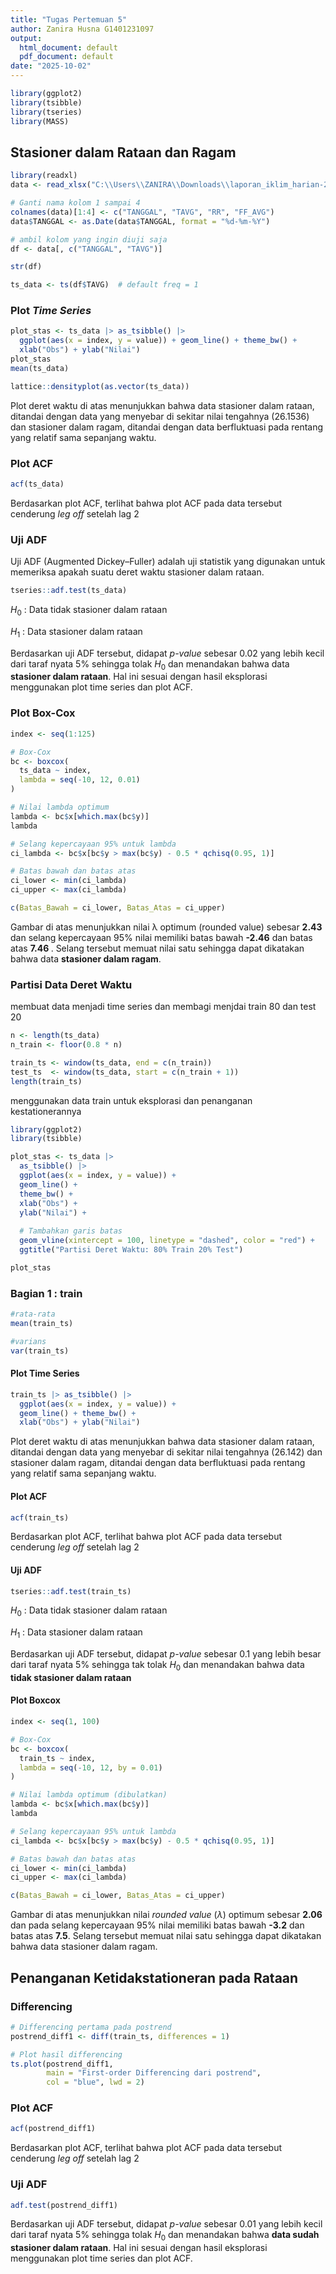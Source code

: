 ---
title: "Tugas Pertemuan 5"
author: Zanira Husna G1401231097
output:
  html_document: default
  pdf_document: default
date: "2025-10-02"
---

```{r, warning=FALSE, message=FALSE}
library(ggplot2)
library(tsibble)
library(tseries)
library(MASS)
```


## Stasioner dalam Rataan dan Ragam


```{r}
library(readxl)
data <- read_xlsx("C:\\Users\\ZANIRA\\Downloads\\laporan_iklim_harian-250831182901.xlsx", skip = 258, n_max = 125)

# Ganti nama kolom 1 sampai 4
colnames(data)[1:4] <- c("TANGGAL", "TAVG", "RR", "FF_AVG")
data$TANGGAL <- as.Date(data$TANGGAL, format = "%d-%m-%Y")

# ambil kolom yang ingin diuji saja
df <- data[, c("TANGGAL", "TAVG")]
```

```{r}
str(df)
```
```{r}
ts_data <- ts(df$TAVG)  # default freq = 1
```

### Plot *Time Series*

```{r}
plot_stas <- ts_data |> as_tsibble() |> 
  ggplot(aes(x = index, y = value)) + geom_line() + theme_bw() +
  xlab("Obs") + ylab("Nilai")
plot_stas
mean(ts_data)
```

```{r}
lattice::densityplot(as.vector(ts_data))
```

Plot deret waktu di atas menunjukkan bahwa data stasioner dalam rataan, ditandai dengan data yang menyebar di sekitar nilai tengahnya (26.1536) dan stasioner dalam ragam, ditandai dengan data berfluktuasi pada rentang yang relatif sama sepanjang waktu.

### Plot ACF

```{r}
acf(ts_data)
```

Berdasarkan plot ACF, terlihat bahwa plot ACF pada data tersebut
cenderung *leg off* setelah lag 2

### Uji ADF

Uji ADF (Augmented Dickey–Fuller) adalah uji statistik yang digunakan
untuk memeriksa apakah suatu deret waktu stasioner dalam rataan.

```{r}
tseries::adf.test(ts_data)
```

$H_0$ : Data tidak stasioner dalam rataan

$H_1$ : Data stasioner dalam rataan

Berdasarkan uji ADF tersebut, didapat *p-value* sebesar 0.02 yang lebih
kecil dari taraf nyata 5% sehingga tolak $H_0$ dan menandakan bahwa data
**stasioner dalam rataan**. Hal ini sesuai dengan hasil eksplorasi
menggunakan plot time series dan plot ACF.

### Plot Box-Cox

```{r}
index <- seq(1:125)

# Box-Cox
bc <- boxcox(
  ts_data ~ index,
  lambda = seq(-10, 12, 0.01)
)
```


```{r}
# Nilai lambda optimum
lambda <- bc$x[which.max(bc$y)]
lambda
```


```{r}
# Selang kepercayaan 95% untuk lambda
ci_lambda <- bc$x[bc$y > max(bc$y) - 0.5 * qchisq(0.95, 1)]

# Batas bawah dan batas atas
ci_lower <- min(ci_lambda)
ci_upper <- max(ci_lambda)

c(Batas_Bawah = ci_lower, Batas_Atas = ci_upper)
```

Gambar di atas menunjukkan nilai λ optimum (rounded value) sebesar
**2.43** dan selang kepercayaan 95% nilai memiliki batas bawah **-2.46**
dan batas atas **7.46 **. Selang tersebut memuat nilai satu sehingga
dapat dikatakan bahwa data  **stasioner dalam ragam**.


### Partisi Data Deret Waktu


membuat data menjadi time series dan membagi menjdai train 80 dan test 20

```{r}
n <- length(ts_data)
n_train <- floor(0.8 * n)

train_ts <- window(ts_data, end = c(n_train))
test_ts  <- window(ts_data, start = c(n_train + 1))
length(train_ts)
```

menggunakan data train untuk eksplorasi dan penanganan kestationerannya


```{r}
library(ggplot2)
library(tsibble)

plot_stas <- ts_data |> 
  as_tsibble() |> 
  ggplot(aes(x = index, y = value)) +
  geom_line() +
  theme_bw() +
  xlab("Obs") + 
  ylab("Nilai") +
  
  # Tambahkan garis batas
  geom_vline(xintercept = 100, linetype = "dashed", color = "red") +
  ggtitle("Partisi Deret Waktu: 80% Train 20% Test")

plot_stas


```

### Bagian 1 : train

```{r}
#rata-rata
mean(train_ts)

#varians
var(train_ts)
```

#### Plot Time Series

```{r}
train_ts |> as_tsibble() |> 
  ggplot(aes(x = index, y = value)) +
  geom_line() + theme_bw() +
  xlab("Obs") + ylab("Nilai")
```

Plot deret waktu di atas menunjukkan bahwa data stasioner dalam rataan,
ditandai dengan data yang menyebar di sekitar nilai tengahnya (26.142) dan
stasioner dalam ragam, ditandai dengan data berfluktuasi pada rentang
yang relatif sama sepanjang waktu.

#### Plot ACF

```{r}
acf(train_ts)
```

Berdasarkan plot ACF, terlihat bahwa plot ACF pada data tersebut
cenderung *leg off* setelah lag 2

#### Uji ADF

```{r}
tseries::adf.test(train_ts)
```

$H_0$ : Data tidak stasioner dalam rataan

$H_1$ : Data stasioner dalam rataan

Berdasarkan uji ADF tersebut, didapat *p-value* sebesar 0.1 yang lebih
besar dari taraf nyata 5% sehingga tak tolak $H_0$ dan menandakan bahwa data
**tidak stasioner dalam rataan**

#### Plot Boxcox

```{r}
index <- seq(1, 100)

# Box-Cox
bc <- boxcox(
  train_ts ~ index,
  lambda = seq(-10, 12, by = 0.01)
)
```


```{r}
# Nilai lambda optimum (dibulatkan)
lambda <- bc$x[which.max(bc$y)]
lambda
```

```{r}
# Selang kepercayaan 95% untuk lambda
ci_lambda <- bc$x[bc$y > max(bc$y) - 0.5 * qchisq(0.95, 1)]

# Batas bawah dan batas atas
ci_lower <- min(ci_lambda)
ci_upper <- max(ci_lambda)

c(Batas_Bawah = ci_lower, Batas_Atas = ci_upper)

```

Gambar di atas menunjukkan nilai *rounded value* ($\lambda$) optimum
sebesar **2.06** dan pada selang kepercayaan 95% nilai memiliki batas
bawah **-3.2** dan batas atas **7.5**. Selang tersebut memuat nilai
satu sehingga dapat dikatakan bahwa data stasioner dalam
ragam.

## Penanganan Ketidakstationeran pada Rataan

### Differencing
```{r}
# Differencing pertama pada postrend
postrend_diff1 <- diff(train_ts, differences = 1)

# Plot hasil differencing
ts.plot(postrend_diff1,
        main = "First-order Differencing dari postrend",
        col = "blue", lwd = 2)
```

### Plot ACF

```{r}
acf(postrend_diff1)
```

Berdasarkan plot ACF, terlihat bahwa plot ACF pada data tersebut
cenderung *leg off* setelah lag 2

### Uji ADF

```{r}
adf.test(postrend_diff1)
```

Berdasarkan uji ADF tersebut, didapat *p-value* sebesar 0.01 yang lebih
kecil dari taraf nyata 5% sehingga tolak $H_0$ dan menandakan bahwa
**data sudah stasioner dalam rataan**. Hal ini sesuai dengan hasil
eksplorasi menggunakan plot time series dan plot ACF.
